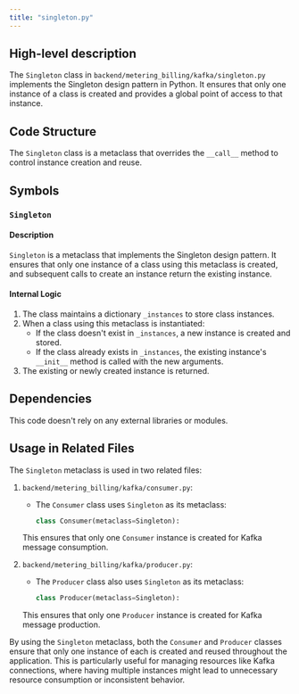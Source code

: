 ```yaml
---
title: "singleton.py"
---
```


## High-level description
The `Singleton` class in `backend/metering_billing/kafka/singleton.py` implements the Singleton design pattern in Python. It ensures that only one instance of a class is created and provides a global point of access to that instance.

## Code Structure
The `Singleton` class is a metaclass that overrides the `__call__` method to control instance creation and reuse.

## Symbols

### `Singleton`
#### Description
`Singleton` is a metaclass that implements the Singleton design pattern. It ensures that only one instance of a class using this metaclass is created, and subsequent calls to create an instance return the existing instance.

#### Internal Logic
1. The class maintains a dictionary `_instances` to store class instances.
2. When a class using this metaclass is instantiated:
   - If the class doesn't exist in `_instances`, a new instance is created and stored.
   - If the class already exists in `_instances`, the existing instance's `__init__` method is called with the new arguments.
3. The existing or newly created instance is returned.

## Dependencies
This code doesn't rely on any external libraries or modules.

## Usage in Related Files
The `Singleton` metaclass is used in two related files:

1. `backend/metering_billing/kafka/consumer.py`:
   - The `Consumer` class uses `Singleton` as its metaclass:
     ```python
     class Consumer(metaclass=Singleton):
     ```
   This ensures that only one `Consumer` instance is created for Kafka message consumption.

2. `backend/metering_billing/kafka/producer.py`:
   - The `Producer` class also uses `Singleton` as its metaclass:
     ```python
     class Producer(metaclass=Singleton):
     ```
   This ensures that only one `Producer` instance is created for Kafka message production.

By using the `Singleton` metaclass, both the `Consumer` and `Producer` classes ensure that only one instance of each is created and reused throughout the application. This is particularly useful for managing resources like Kafka connections, where having multiple instances might lead to unnecessary resource consumption or inconsistent behavior.